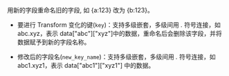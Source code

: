 用新的字段重命名旧的字段, 如 {a:123} 改为 {b:123}。

* 要进行 Transform 变化的键(`key`)：支持多级嵌套，多级间用 *.* 符号连接，如 abc.xyz，表示 data["abc"]["xyz"]中的数据，重命名后会删除该字段，并将数据赋予到新的字段名称。

* 修改后的字段名(`new_key_name`)：支持多级嵌套，多级间用 *.* 符号连接，如 abc1.xyz1，表示 data["abc1"]["xyz1"] 中的数据。